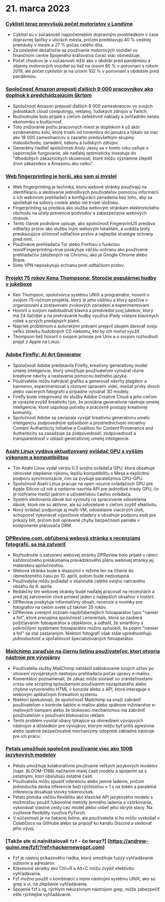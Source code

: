
<Steps>

# 21. marca 2023

### [Cyklisti teraz prevyšujú počet motoristov v Londýne](https://www.forbes.com/sites/carltonreid/2023/03/01/cyclists-now-outnumber-motorists-in-city-of-london/?ref=hackernewsgpt.com)

- Cyklisti sú v súčasnosti najpočetnejším dopravným prostriedkom v čase dopravnej špičky v uliciach mesta, pričom predstavujú 40 % cestnej premávky v meste a 27 % počas celého dňa.
- Za posledné desaťročie sa používanie motorových vozidiel vo finančnom centre Spojeného kráľovstva čoraz viac obmedzuje.
- Počet chodcov je v súčasnosti nižší ako v období pred pandémiou a objemy motorových vozidiel sú tiež na úrovni 80 % v porovnaní s rokom 2019, ale počet cyklistov je na úrovni 102 % v porovnaní s obdobím pred pandémiou.

### [Spoločnosť Amazon prepustí ďalších 9 000 pracovníkov ako doplnok k predchádzajúcim škrtom](https://www.cnbc.com/2023/03/20/amazon-layoffs-company-to-cut-off-9000-more-workers.html?ref=hackernewsgpt.com)

- Spoločnosť Amazon prepustí ďalších 9 000 zamestnancov vo svojich jednotkách cloud computingu, reklamy, ľudských zdrojov a Twitch.
- Rozhodnutie bolo prijaté s cieľom zefektívniť náklady a zohľadnilo neistú ekonomiku a budúcnosť.
- Toto znižovanie počtu pracovných miest je doplnkom k už skôr oznámenému kolu, ktoré trvalo od novembra do januára a týkalo sa viac ako 18 000 zamestnancov a zasiahlo predovšetkým skupiny maloobchodu, zariadení, náboru a ľudských zdrojov.
- Generálny riaditeľ spoločnosti Andy Jassy sa v tomto roku usiluje o úspornejšie fungovanie, ale naďalej optimisticky investuje do "dlhodobých zákazníckych skúseností, ktoré môžu významne zlepšiť život zákazníkov a Amazonu ako celku".

### [Web fingerprinting je horší, ako som si myslel](https://www.bitestring.com/posts/2023-03-19-web-fingerprinting-is-worse-than-I-thought.html?ref=hackernewsgpt.com)

- Web fingerprinting je technika, ktorú webové stránky používajú na identifikáciu a sledovanie jednotlivých používateľov pomocou informácií o ich webovom prehliadači a konfigurácii zariadenia bez toho, aby sa spoliehali na súbory cookie alebo iné trvalé úložisko.
- Fingerprinting sa predáva ako služba webovým stránkam elektronického obchodu na účely prevencie podvodov a zabezpečenia webových stránok.
- Tento článok podrobne opisuje, ako spoločnosť FingerprintJS predáva odtlačky prstov ako službu iným webovým lokalitám, a uvádza testy preukazujúce účinnosť odtlačkov prstov a najlepšie stratégie ochrany pred nimi.
- Používanie prehliadača Tor alebo Firefoxu s funkciou resistFingerprinting=true poskytuje väčšiu ochranu ako používanie prehliadačov založených na Chromiu, ako je Google Chrome alebo Brave.
- Siete VPN neposkytujú ochranu proti odtlačkom prstov.

### [Projekt 75 rokov Kena Thompsona: Storočie populárnej hudby v jukeboxe](https://www.youtube.com/watch?v=kaandEt_pKw&ref=hackernewsgpt.com)

- Ken Thompson, spolutvorca systému UNIX a programátor, hovoril o svojom 75-ročnom projekte, ktorý je jeho vášňou a ktorý spočíva v organizovaní a zostavovaní zvukových zariadení a experimentovaní.
- Hovoril o svojom nadobudnutí klavíra a predviedol svoj jukebox, ktorý má 24 tlačidiel a na prehrávanie hudby využíva iPady vrátane klavírnych roliek a prvých predajných platní.
- Napriek problémom s autorskými právami prejavil záujem darovať svoju veľkú zbierku hudobných CD niekomu, kto by ich mohol využiť.
- Thompson tiež hovoril o svojom prínose pre Unix a o svojom rozhodnutí prejsť z Apple na Linux.

### [Adobe Firefly: AI Art Generator](https://www.adobe.com/sensei/generative-ai/firefly.html?ref=hackernewsgpt.com)

- Spoločnosť Adobe predstavila Firefly, kreatívny generatívny model umelej inteligencie, ktorý umožňuje používateľom vytvárať rôzne kreatívne návrhy a nastavenia pomocou bežného jazyka.
- Používatelia môžu nahrávať grafiku a generovať návrhy plagátov a bannerov, experimentovať s rôznymi úpravami videí, miešať prvky dvoch alebo viacerých fotografií a prípadne vytvárať 3D modely.
- Firefly bude integrovaný do služby Adobe Creative Cloud a jeho cieľom je výrazne zvýšiť kreativitu tým, že ponúkne generatívne nástroje umelej inteligencie, ktoré uspokoja potreby a pracovné postupy kreatívnej komunity.
- Spoločnosť Adobe sa zaviazala vyvíjať kreatívnu generatívnu umelú inteligenciu zodpovedným spôsobom a prostredníctvom iniciatívy Content Authenticity Initiative a Coalition for Content Provenance and Authenticity sa zasadzuje za zodpovednosť, zodpovednosť a transparentnosť v oblasti generatívnej umelej inteligencie.

### [Asahi Linux vydáva aktualizovaný ovládač GPU s vyšším výkonom a kompatibilitou](https://asahilinux.org/2023/03/road-to-vulkan/?ref=hackernewsgpt.com)

- Tím Asahi Linux vydal verziu 0.3 svojho ovládača GPU, ktorá obsahuje obrovské zlepšenie výkonu, lepšiu kompatibilitu s Mesa a explicitnú podporu synchronizácie, čím sa zvyšuje paralelizmus CPU-GPU.
- Spoločnosť Asahi Linux pracuje na open-source ovládačoch GPU pre Apple Silicon už rok a nedávno navrhla API pre jednotlivé triedy GPU, čo je rozhranie medzi jadrom a užívateľskou časťou ovládača.
- Systém sledovania dávok bol vyvinutý na spracovanie odosielania dávok, ktoré nie sú aktívne, ale sú odosielané s cieľom zvýšiť efektivitu.
- Nový ovládač podporuje aj multi-VM, odosielanie viacerých úloh, schopnosť vykonávať výpočtové shadery a obsahuje podporu stub pre príkazy blit, pričom boli opravené chyby bezpečnosti pamäte v komponente plánovača DRM.

### [DPReview.com, obľúbená webová stránka s recenziami fotografií, sa má zatvoriť](https://www.dpreview.com/news/5901145460/dpreview-com-to-close?ref=hackernewsgpt.com)

- Rozhodnutie o zatvorení webovej stránky DPReview bolo prijaté v rámci každoročného preskúmania prevádzkového plánu webovej stránky jej materskou spoločnosťou.
- Webová stránka bude k dispozícii v režime len na čítanie do obmedzeného času po 10. apríli, potom bude nedostupná.
- Používatelia môžu požiadať o stiahnutie celého svojho nahraného obsahu do 6. apríla.
- Redakčný tím webovej stránky bude naďalej pracovať na recenziách a pred jej zatvorením chce priniesť jeden z najlepších obsahov v histórii.
- DPReview poskytuje informatívny obsah, recenzie a novinky pre fotografov na celom svete už takmer 25 rokov.
- DPReview zverejnil zoznam najobľúbenejších fotoaparátov typu "namier a foť", ktoré prenajíma spoločnosť Lensrentals, ktorá sa zaoberá požičiavaním fotoaparátov a objektívov, a odhalil, že smartfóny s pokročilými systémami fotoaparátov možno spôsobili, že pojem "namier a foť" sa stal zastaraným. Niektorí fotografi však stále uprednostňujú jednoduchosť a spoľahlivosť špecializovaných fotoaparátov.

### [Mailchimp zaraďuje na čiernu listinu používateľov, ktorí otvoria nástroje pre vývojárov](http://news.ycombinator.com/item?id=35235732&ref=hackernewsgpt.com)

- Používatelia služby MailChimp nahlásili zablokovanie svojich účtov po otvorení vývojárskych nástrojov prehliadača počas úpravy e-mailov.
- Komentátori poznamenali, že zákaz môže súvisieť so zraniteľnosťami cross-site scripting spôsobenými používaním nezapísaného alebo chybne vytvoreného HTML v konzole alebo s API, ktoré interaguje s webovým aplikačným firewallom systému.
- Niektorí špekulovali, že spoločnosť Mailchimp sa snaží zabrániť používateľom v kontrole šablón e-mailov alebo spätnom inžinierstve e-mailových kampaní alebo že blokovací mechanizmus má zabrániť používateľom v používaní blokovačov reklám.
- Tento problém vyvolal obavy týkajúce sa obmedzení vývojových nástrojov a dôsledkov pre vývojárov, ktorým môžu byť príliš agresívne alebo opatrné bezpečnostné mechanizmy odopreté základné nástroje pre ich prácu.

### [Petals umožňuje spoločné používanie viac ako 100B jazykových modelov](https://petals.ml/?ref=hackernewsgpt.com)

- Petals umožňuje kolaboratívne používanie veľkých jazykových modelov (napr. BLOOM-176B) načítaním malej časti modelu a spojením sa s ostatnými, ktorí obsluhujú ostatné časti.
- Používatelia môžu spustiť inferenciu alebo jemné ladenie, pričom jednoduchá dávka inferencie beží rýchlosťou ≈ 1 s na token a paralelná inferencia dosahuje stovky tokenov/sek.
- Petals ponúka väčšiu flexibilitu ako klasické API jazykového modelu s možnosťou použiť ľubovoľné metódy jemného ladenia a vzorkovania, vykonávať vlastné cesty cez model alebo vidieť jeho skryté stavy. Na zvýšenie flexibility využíva PyTorch.
- V súčasnosti je na čakacej listine, ale používatelia si ho môžu vyskúšať v ColabDocs na GitHube alebo sa pripojiť ku kanálu Discord a sledovať jeho vývoj.

### [Takže ste si nainštalovali `fzf` - čo teraz?] (https://andrew-quinn.me/fzf/?ref=hackernewsgpt.com)

- Fzf je nástroj príkazového riadka, ktorý umožňuje fuzzy vyhľadávanie súborov a adresárov.
- Klávesové skratky ako Ctrl+R a Alt+C môžu zvýšiť efektivitu vyhľadávania.
- Fzf možno použiť v kombinácii s inými nástrojmi systému UNIX, ako sú grep a vi, na zlepšenie vyhľadávania.
- Spojenie fzf s rg, rýchlym rekurzívnym nástrojom grep, môže zabezpečiť ešte rýchlejšie vyhľadávanie.

</Steps>
